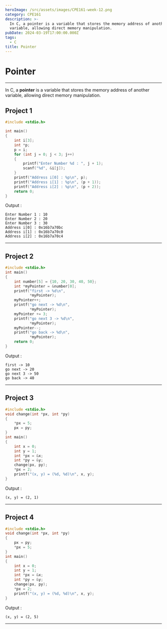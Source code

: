 ```yaml
---
heroImage: /src/assets/images/CPE161-week-12.png
category: CPE161
description: >-
  In C, a pointer is a variable that stores the memory address of another
  variable, allowing direct memory manipulation.
pubDate: 2024-03-19T17:00:00.000Z
tags:
  - C
title: Pointer
---
```


# Pointer

***

In C, a **pointer** is a variable that stores the memory address of another variable, allowing direct memory manipulation.

## Project 1

```c
#include <stdio.h>

int main()
{
    int i[3];
    int *p;
    p = i;
    for (int j = 0; j < 3; j++)
    {
        printf("Enter Number %d : ", j + 1);
        scanf("%d", &i[j]);
    }
    printf("Address i[0] : %p\n", p);
    printf("Address i[1] : %p\n", (p + 1));
    printf("Address i[2] : %p\n", (p + 2));
    return 0;
}

```

Output :

```plaintext
Enter Number 1 : 10
Enter Number 2 : 20
Enter Number 3 : 30
Address i[0] : 0x16b7a70bc
Address i[1] : 0x16b7a70c0
Address i[2] : 0x16b7a70c4
```

***

## Project 2

```c
#include <stdio.h>
int main()
{
    int number[5] = {10, 20, 30, 40, 50};
    int *myPointer = &number[0];
    printf("first -> %d\n",
           *myPointer);
    myPointer++;
    printf("go next -> %d\n",
           *myPointer);
    myPointer += 3;
    printf("go next 3 -> %d\n",
           *myPointer);
    myPointer--;
    printf("go back -> %d\n",
           *myPointer);
    return 0;
}
```

Output :

```plaintext
first -> 10
go next -> 20
go next 3 -> 50
go back -> 40
```

***

## Project 3

```c
#include <stdio.h>
void change(int *px, int *py)
{
    *px = 5;
    px = py;
}
int main()
{
    int x = 0;
    int y = 1;
    int *px = &x;
    int *py = &y;
    change(px, py);
    *px = 2;
    printf("(x, y) = (%d, %d)\n", x, y);
}

```

Output :

```plaintext
(x, y) = (2, 1)
```

***

## Project 4

```c
#include <stdio.h>
void change(int *px, int *py)
{
    px = py;
    *px = 5;
}
int main()
{
    int x = 0;
    int y = 1;
    int *px = &x;
    int *py = &y;
    change(px, py);
    *px = 2;
    printf("(x, y) = (%d, %d)\n", x, y);
}
```

Output :

```plaintext
(x, y) = (2, 5)
```

***
